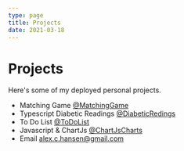 ```yaml
---
type: page
title: Projects
date: 2021-03-18
---
```


# Projects

Here's some of my deployed personal projects.

- Matching Game [@MatchingGame](https://matching-game-two.vercel.app/)
- Typescript Diabetic Readings [@DiabeticRedings](https://diabetic-readings.vercel.app/)
- To Do List [@ToDoList](https://to-do-list-pink-xi.vercel.app/)
- Javascript & ChartJs [@ChartJsCharts](https://top-spotify-songs-chart.vercel.app/)
- Email alex.c.hansen@gmail.com
